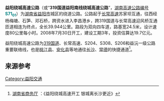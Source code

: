 {{中国高速公路信息框
| 省名 = 湖南省
| 编号 = '''S7101'''
| 自定头部 = [[File:Hunan_Expwy_S7101_sign_no_name.svg|130px]]
| 名称 = 益阳绕城高速公路
| 地圖 = 
| 路線簡稱 = 益阳绕城高速
| 最近通車日期 = 
| 规划总里程 = 39.94
| 起點 = [[益阳市|益阳市]][[赫山区|赫山区]]蘇家壩
| 終點 = [[益阳市|益阳市]][[资阳区|资阳区]]迎风桥
| 出口處數 = 
| 服务区数 = 
}}

'''益阳绕城高速公路'''（或“'''319国道益阳南线绕城高速公路'''”，[[湖南高速公路|湖南高速公路编号]]'''<font color=#008080>S71<sub>01</sub></font>'''）为[[湖南省|湖南省]][[益阳市|益阳市]]城区的绕道公路。公路起于[[长张高速公路|长常高速]]苏家坝互通，往西经杨梅塘、石笋、邓石桥，跨资水进入李昌港乡，跨319国道与长常高速迎风桥互通匝道相连为终点，全长39.944公里。路段为双向四车道，路基宽24.5米，设计速度80公里每小时。2008年7月30日开工，建设工期3年，投资估算达19.7亿元。

益阳绕城高速公路为[[319国道|319国道]]、长常高速、S204、S308、S206和益沅一级公路重要联络线，也是[[桃江县|桃江县]]、[[安化县|安化县]]等地通往[[长沙市|长沙]]、[[常德市|常德]]的快捷通道<ref>[http://yiyang.hunancom.gov.cn/swdt/44509.htm 湖南省商务厅] {{Wayback|url=http://yiyang.hunancom.gov.cn/swdt/44509.htm |date=20160304081054 }}：《益阳绕城高速开工 银城离长沙更近》</ref>。

== 来源参考==
{{reflist|1}}


{{湖南省高速公路}}
[[Category:益阳交通|Category:益阳交通]]